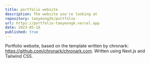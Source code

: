 ```yaml
---
title: portfolio website
description: The website you're looking at
repository: taeyeong2k/portfolio
url: https://portfolio-taeyeongk.vercel.app
date: 2023-05-16
published: true
---
```


Portfolio website, based on the template written by chronark: https://github.com/chronark/chronark.com. Written using Next.js and Tailwind CSS.   